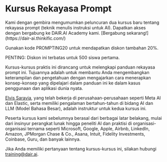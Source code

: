 
# Kursus Rekayasa Prompt


<Callout type= "info" emoji="🎉">
Kami dengan gembira mengumumkan peluncuran dua kursus baru tentang rekayasa prompt (teknik menulis instruksi untuk AI). Dapatkan akses dengan bergabung ke DAIR.AI Academy kami. [Bergabung sekarang!](https://dair-ai.thinkific.com/)

Gunakan kode PROMPTING20 untuk mendapatkan diskon tambahan 20%.

PENTING: Diskon ini terbatas untuk 500 siswa pertama.

</Callout>

Kursus-kursus praktis ini dirancang untuk melengkapi panduan rekayasa prompt ini. Tujuannya adalah untuk membantu Anda mengembangkan keterampilan dan pengetahuan dengan mengajarkan cara menerapkan konsep-konsep yang dipelajari dalam panduan ini ke dalam kasus penggunaan dan aplikasi dunia nyata.

[Elvis Saravia](https://www.linkedin.com/in/omarsar/), yang telah bekerja di perusahaan-perusahaan seperti Meta AI dan Elastic, serta memiliki pengalaman bertahun-tahun di bidang AI dan LLM (Model Bahasa Besar), adalah instruktur untuk kedua kursus ini.

Peserta kursus kami sebelumnya berasal dari berbagai latar belakang, mulai dari insinyur perangkat lunak hingga peneliti AI dan praktisi di organisasi-organisasi ternama seperti Microsoft, Google, Apple, Airbnb, LinkedIn, Amazon, JPMorgan Chase & Co., Asana, Intuit, Fidelity Investments, Coinbase, Guru, dan banyak lainnya.

Jika Anda memiliki pertanyaan tentang kursus-kursus ini, silakan hubungi training@dair.ai.

